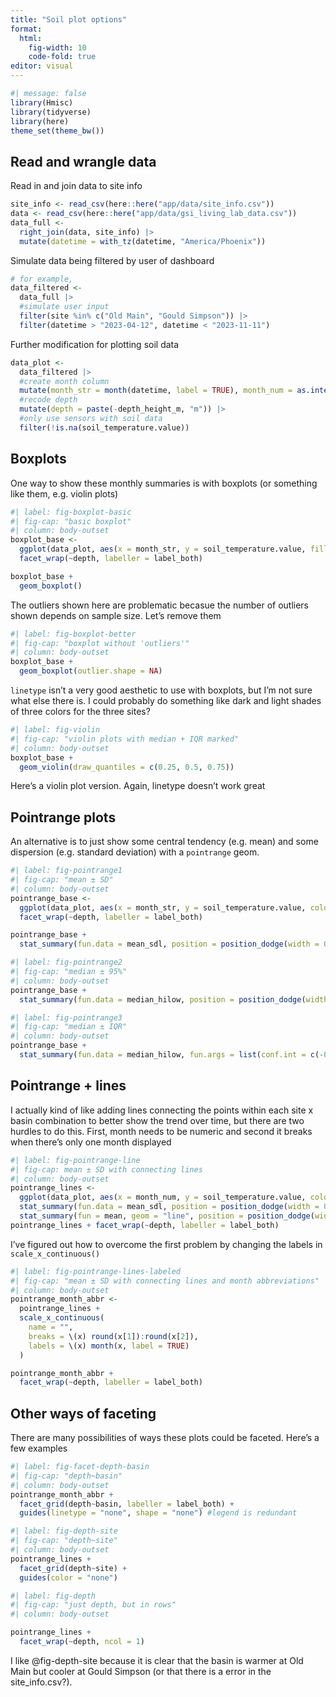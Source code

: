 ```yaml
---
title: "Soil plot options"
format: 
  html:
    fig-width: 10
    code-fold: true
editor: visual
---
```


```r
#| message: false
library(Hmisc)
library(tidyverse)
library(here)
theme_set(theme_bw())
```

## Read and wrangle data

Read in and join data to site info

```r
site_info <- read_csv(here::here("app/data/site_info.csv"))
data <- read_csv(here::here("app/data/gsi_living_lab_data.csv"))
data_full <- 
  right_join(data, site_info) |> 
  mutate(datetime = with_tz(datetime, "America/Phoenix"))
```

Simulate data being filtered by user of dashboard

```r
# for example,  
data_filtered <- 
  data_full |> 
  #simulate user input
  filter(site %in% c("Old Main", "Gould Simpson")) |> 
  filter(datetime > "2023-04-12", datetime < "2023-11-11")
```

Further modification for plotting soil data

```r
data_plot <- 
  data_filtered |> 
  #create month column
  mutate(month_str = month(datetime, label = TRUE), month_num = as.integer(month(datetime, label = FALSE))) |>
  #recode depth
  mutate(depth = paste(-depth_height_m, "m")) |> 
  #only use sensors with soil data
  filter(!is.na(soil_temperature.value))

```

## Boxplots

One way to show these monthly summaries is with boxplots (or something like them, e.g. violin plots)

```r
#| label: fig-boxplot-basic 
#| fig-cap: "basic boxplot"
#| column: body-outset
boxplot_base <-
  ggplot(data_plot, aes(x = month_str, y = soil_temperature.value, fill = site, linetype = basin)) +
  facet_wrap(~depth, labeller = label_both) 

boxplot_base +
  geom_boxplot()
```

The outliers shown here are problematic becasue the number of outliers shown depends on sample size.  Let's remove them

```r
#| label: fig-boxplot-better
#| fig-cap: "boxplot without 'outliers'"
#| column: body-outset
boxplot_base + 
  geom_boxplot(outlier.shape = NA)
```

`linetype` isn't a very good aesthetic to use with boxplots, but I'm not sure what else there is.  I could probably do something like dark and light shades of three colors for the three sites?


```r
#| label: fig-violin
#| fig-cap: "violin plots with median + IQR marked"
#| column: body-outset
boxplot_base + 
  geom_violin(draw_quantiles = c(0.25, 0.5, 0.75))
```
Here's a violin plot version.  Again, linetype doesn't work great


## Pointrange plots

An alternative is to just show some central tendency (e.g. mean) and some dispersion (e.g. standard deviation) with a `pointrange` geom.

```r
#| label: fig-pointrange1
#| fig-cap: "mean ± SD"
#| column: body-outset
pointrange_base <-
  ggplot(data_plot, aes(x = month_str, y = soil_temperature.value, color = site, linetype = basin, shape = basin)) +
  facet_wrap(~depth, labeller = label_both)

pointrange_base + 
  stat_summary(fun.data = mean_sdl, position = position_dodge(width = 0.7))
```
```r
#| label: fig-pointrange2
#| fig-cap: "median ± 95%"
#| column: body-outset
pointrange_base +
  stat_summary(fun.data = median_hilow, position = position_dodge(width = 0.7))
```


```r
#| label: fig-pointrange3
#| fig-cap: "median ± IQR"
#| column: body-outset
pointrange_base + 
  stat_summary(fun.data = median_hilow, fun.args = list(conf.int = c(-0.75, 0.75)), position = position_dodge(width = 0.7))
```

## Pointrange + lines

I actually kind of like adding lines connecting the points within each site x basin combination to better show the trend over time, but there are two hurdles to do this.  First, month needs to be numeric and second it breaks when there's only one month displayed

```r
#| label: fig-pointrange-line
#| fig-cap: mean ± SD with connecting lines
#| column: body-outset
pointrange_lines <-
  ggplot(data_plot, aes(x = month_num, y = soil_temperature.value, color = site, linetype = basin, shape = basin)) +
  stat_summary(fun.data = mean_sdl, position = position_dodge(width = 0.7)) +
  stat_summary(fun = mean, geom = "line", position = position_dodge(width = 0.7))
pointrange_lines + facet_wrap(~depth, labeller = label_both) 
```

I've figured out how to overcome the first problem by changing the labels in `scale_x_continuous()`

```r
#| label: fig-pointrange-lines-labeled
#| fig-cap: "mean ± SD with connecting lines and month abbreviations"
#| column: body-outset
pointrange_month_abbr <- 
  pointrange_lines +
  scale_x_continuous(
    name = "",
    breaks = \(x) round(x[1]):round(x[2]),
    labels = \(x) month(x, label = TRUE)
  ) 

pointrange_month_abbr +
  facet_wrap(~depth, labeller = label_both)
```

## Other ways of faceting

There are many possibilities of ways these plots could be faceted.  Here's a few examples

```r
#| label: fig-facet-depth-basin
#| fig-cap: "depth~basin"
#| column: body-outset
pointrange_month_abbr +
  facet_grid(depth~basin, labeller = label_both) +
  guides(linetype = "none", shape = "none") #legend is redundant
```


```r
#| label: fig-depth-site
#| fig-cap: "depth~site"
#| column: body-outset
pointrange_lines + 
  facet_grid(depth~site) +
  guides(color = "none")
```

```r
#| label: fig-depth
#| fig-cap: "just depth, but in rows"
#| column: body-outset

pointrange_lines +
  facet_wrap(~depth, ncol = 1)
```


I like @fig-depth-site because it is clear that the basin is warmer at Old Main but cooler at Gould Simpson (or that there is a error in the site_info.csv?).
